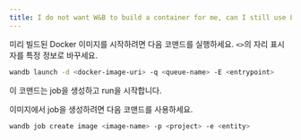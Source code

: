 ```yaml
---
title: I do not want W&B to build a container for me, can I still use Launch?
---
```


미리 빌드된 Docker 이미지를 시작하려면 다음 코맨드를 실행하세요. `<>`의 자리 표시자를 특정 정보로 바꾸세요.

```bash
wandb launch -d <docker-image-uri> -q <queue-name> -E <entrypoint>
```

이 코맨드는 job을 생성하고 run을 시작합니다.

이미지에서 job을 생성하려면 다음 코맨드를 사용하세요.

```bash
wandb job create image <image-name> -p <project> -e <entity>
```
